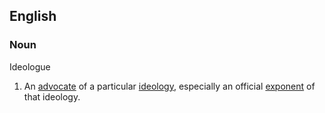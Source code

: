 ==English==
=== Noun ===
Ideologue
# An [[advocate]] of a particular [[ideology]], especially an official [[exponent]] of that ideology.